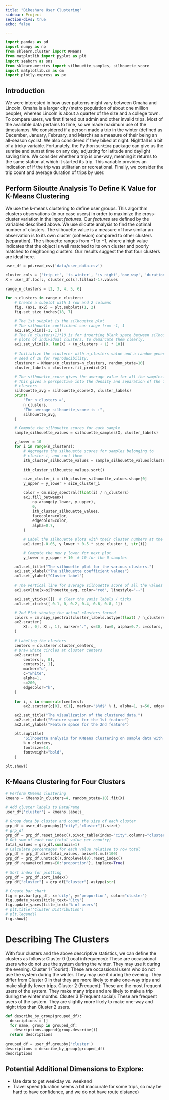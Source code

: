 ```yaml
---
title: "Bikeshare User Clustering"
sidebar: Project
section-divs: true
echo: false

---
```

```python
import pandas as pd
import numpy as np
from sklearn.cluster import KMeans
from matplotlib import pyplot as plt
import seaborn as sns
from sklearn.metrics import silhouette_samples, silhouette_score
import matplotlib.cm as cm
import plotly.express as px
```

## Introduction
We were interested in how user patterns might vary between Omaha and Lincoln. Omaha is a larger city (metro population of about one million people), whereas Lincoln is about a quarter of the size and a college town. To compare users, we first filtered out admin and other invalid trips. Most of the available data pertains to time, so we made maximum use of the timestamps. We considered if a person made a trip in the winter (defined as December, January, February, and March) as a measure of their being an all-season cyclist. We also considered if they biked at night. Nightfall is a bit of a tricky variable. Fortunately, the Python `suntime` package can give us the sunrise and sunset time on any day, adjusting for latitude and daylight saving time. We consider whether a trip is one-way, meaning it returns to the same station at which it started its trip. This variable provides an indication of if the trip was utilitarian or recreational. Finally, we consider the trip count and average duration of trips by user.

## Perform Siloutte Analysis To Define K Value for K-Means Clustering
We use the k-means clustering to define user groups. This algorithm clusters observations (in our case users) in order to maximize the cross-cluster variation in the input *features*. Our *features* are defined by the variables described above. We use siloutte analysis to find the optimal number of clusters. The silhouette value is a measure of how similar an observation is to its own cluster (cohesion) compared to other clusters (separation). The silhouette ranges from −1 to +1, where a high value indicates that the object is well matched to its own cluster and poorly matched to neighboring clusters. Our results suggest the that four clusters are ideal here.

```python
user_df = pd.read_csv('data/user_data.csv')

cluster_cols = ['trip_ct', 'is_winter', 'is_night','one_way', 'duration']
X = user_df.loc[:, cluster_cols].fillna(-1).values

range_n_clusters = [2, 3, 4, 5, 6]

for n_clusters in range_n_clusters:
    # Create a subplot with 1 row and 2 columns
    fig, (ax1, ax2) = plt.subplots(1, 2)
    fig.set_size_inches(18, 7)

    # The 1st subplot is the silhouette plot
    # The silhouette coefficient can range from -1, 1
    ax1.set_xlim([-1, 1])
    # The (n_clusters+1)*10 is for inserting blank space between silhouette
    # plots of individual clusters, to demarcate them clearly.
    ax1.set_ylim([0, len(X) + (n_clusters + 1) * 10])

    # Initialize the clusterer with n_clusters value and a random generator
    # seed of 10 for reproducibility.
    clusterer = KMeans(n_clusters=n_clusters, random_state=10)
    cluster_labels = clusterer.fit_predict(X)

    # The silhouette_score gives the average value for all the samples.
    # This gives a perspective into the density and separation of the formed
    # clusters
    silhouette_avg = silhouette_score(X, cluster_labels)
    print(
        "For n_clusters =",
        n_clusters,
        "The average silhouette_score is :",
        silhouette_avg,
    )

    # Compute the silhouette scores for each sample
    sample_silhouette_values = silhouette_samples(X, cluster_labels)

    y_lower = 10
    for i in range(n_clusters):
        # Aggregate the silhouette scores for samples belonging to
        # cluster i, and sort them
        ith_cluster_silhouette_values = sample_silhouette_values[cluster_labels == i]

        ith_cluster_silhouette_values.sort()

        size_cluster_i = ith_cluster_silhouette_values.shape[0]
        y_upper = y_lower + size_cluster_i

        color = cm.nipy_spectral(float(i) / n_clusters)
        ax1.fill_betweenx(
            np.arange(y_lower, y_upper),
            0,
            ith_cluster_silhouette_values,
            facecolor=color,
            edgecolor=color,
            alpha=0.7,
        )

        # Label the silhouette plots with their cluster numbers at the middle
        ax1.text(-0.05, y_lower + 0.5 * size_cluster_i, str(i))

        # Compute the new y_lower for next plot
        y_lower = y_upper + 10  # 10 for the 0 samples

    ax1.set_title("The silhouette plot for the various clusters.")
    ax1.set_xlabel("The silhouette coefficient values")
    ax1.set_ylabel("Cluster label")

    # The vertical line for average silhouette score of all the values
    ax1.axvline(x=silhouette_avg, color="red", linestyle="--")

    ax1.set_yticks([])  # Clear the yaxis labels / ticks
    ax1.set_xticks([-0.1, 0, 0.2, 0.4, 0.6, 0.8, 1])

    # 2nd Plot showing the actual clusters formed
    colors = cm.nipy_spectral(cluster_labels.astype(float) / n_clusters)
    ax2.scatter(
        X[:, 0], X[:, 1], marker=".", s=30, lw=0, alpha=0.7, c=colors, edgecolor="k"
    )

    # Labeling the clusters
    centers = clusterer.cluster_centers_
    # Draw white circles at cluster centers
    ax2.scatter(
        centers[:, 0],
        centers[:, 1],
        marker="o",
        c="white",
        alpha=1,
        s=200,
        edgecolor="k",
    )

    for i, c in enumerate(centers):
        ax2.scatter(c[0], c[1], marker="$%d$" % i, alpha=1, s=50, edgecolor="k")

    ax2.set_title("The visualization of the clustered data.")
    ax2.set_xlabel("Feature space for the 1st feature")
    ax2.set_ylabel("Feature space for the 2nd feature")

    plt.suptitle(
        "Silhouette analysis for KMeans clustering on sample data with n_clusters = %d"
        % n_clusters,
        fontsize=14,
        fontweight="bold",
    )

plt.show()

```

## K-Means Clustering for Four Clusters

```python
# Perform KMeans clustering
kmeans = KMeans(n_clusters=4, random_state=10).fit(X)

# Add cluster labels to DataFrame
user_df['cluster'] = kmeans.labels_

# Group data by cluster and count the size of each cluster
grp_df = user_df.groupby(["city","cluster"]).size()
# grp_df
grp_df = grp_df.reset_index().pivot_table(index="city",columns="cluster", aggfunc="sum")
# Get sum of each row (total value per country)
total_values = grp_df.sum(axis=1)
# Calculate percentages for each value relative to row total
grp_df = grp_df.div(total_values, axis=0).mul(100)
grp_df = grp_df.unstack().droplevel(0).reset_index()
grp_df.rename(columns={0:"proportion"}, inplace=True)

# Sort index for plotting
grp_df = grp_df.sort_index()
grp_df["cluster"] = grp_df["cluster"].astype(str)

# Create bar chart
fig = px.bar(grp_df, x='city', y='proportion', color="cluster")
fig.update_xaxes(title_text='City')
fig.update_yaxes(title_text='% of users')
# plt.title('Cluster Distribution')
# plt.legend()
fig.show()

```

# Describing The Clusters
With four clusters and the above descriptive statistics, we can define the clusters as follows:
Cluster 0 (Local infrequency): These are occassional users who do not use the system during the winter. They may use it during the evening.
Cluster 1 (Tourist): These are occassional users who do not use the system during the winter. They may use it during the evening. They differ from Cluster 0 in that they are more likely to make one-way trips and make slightly fewer trips.
Cluster 2 (Frequent): These are the most frequent users of the system. They make many trips and are likely to make a trip during the winter months.
Clsuter 3 (Frequent social): These are frequent users of the system. They are slightly more likely to make one-way and night trips than Cluster 2 users.

```python
def describe_by_group(grouped_df):
  descriptions = []
  for name, group in grouped_df:
    descriptions.append(group.describe())
  return descriptions

grouped_df = user_df.groupby('cluster')
descriptions = describe_by_group(grouped_df)
descriptions

```

## Potential Additional Dimensions to Explore:
- Use date to get weekday vs. weekend
- Travel speed (duration seems a bit inaccurate for some trips, so may be hard to have confidence, and we do not have route distance)